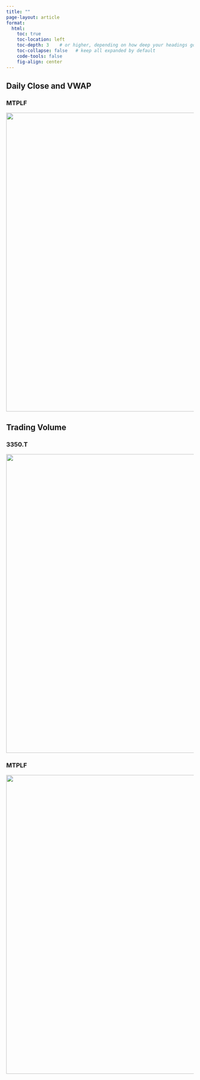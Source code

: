 ```yaml
---
title: "" 
page-layout: article
format:
  html:
    toc: true
    toc-location: left
    toc-depth: 3    # or higher, depending on how deep your headings go
    toc-collapse: false   # keep all expanded by default
    code-tools: false
    fig-align: center
---
```


<!-- # Metaplanet -->
<!-- Metaplanet: Latest Company Metrics-->

## Daily Close and VWAP

### MTPLF

![](latest/stock_prices/metaplanet_mtplf_plot_price_vwap.png){width=800}

## Trading Volume

### 3350.T

![](latest/stock_prices/metaplanet_3350.t_avg_volume_trailing12.png){width=800}

### MTPLF

![](latest/stock_prices/metaplanet_mtplf_avg_volume_trailing12.png){width=800}

<!--
---

## Latest Price

![](latest/stock_prices/metaplanet_mstr_avg_volume_trailing12.png){width=800}

-->


<!--



## Market Capitalization

![](latest/mtplf-latest-market-cap.png){width=900}

---

## BTC Holdings

![](latest/mtplf-latest-btc-holdings.png){width=900}

---

## Daily Volume

![](latest/mtplf-latest-daily-volume.png){width=900}

---

-->

<!--
*Updated daily from latest data snapshots.*
-->


